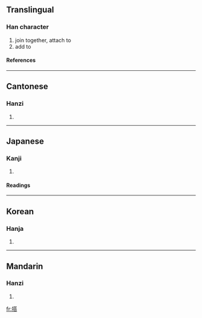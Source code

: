 {{see|搨}}

==Translingual==
===Han character===
{{Han char|rn=64|rad=手|as=10|sn=13|four=5406<sub>1</sub>|canj=手廿人口 (QTOR)}}
# join together, attach to
# add to
====References====
{{Han ref|kx=0448.040|dkj=12508|dj=0798.220|hdz=31912.030|uh=642D|ud=25645|bh=B766|bd=46950}}

----
==Cantonese==
===Hanzi===
{{yue-hanzi|jyut=|y=daap3}}
# {{defn|Cantonese}}

----
==Japanese==
===Kanji===
{{ja-kanji|grade=c|rs=手10}}
# {{defn|Japanese}} 
====Readings====
{{ja-readings|on=[[とう]] (tō)|kun=[[のせる]] (noseru), [[のる]] (noru)}}

----
==Korean==
===Hanja===
{{ko-hanja|hangeul=탑|eumhun=|rv=tap|mr=t'ap|y=thap}}
# {{defn|Korean}}

----
==Mandarin==
===Hanzi===
{{cmn-hanzi|pin=[[dā]] ([[da1]])|wg=ta<sup>1</sup>}}
# {{defn|Mandarin}}

[[fr:搭]]